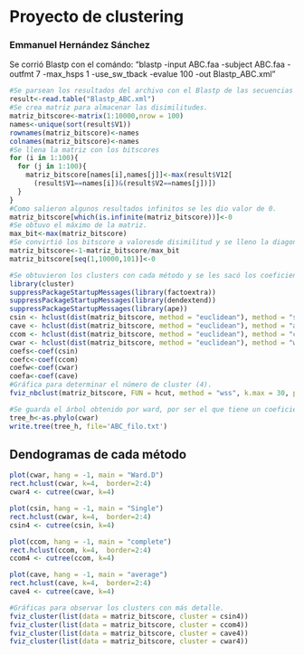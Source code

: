 # Proyecto de clustering
### Emmanuel Hernández Sánchez

Se corrió Blastp con el comándo: "blastp -input ABC.faa -subject ABC.faa -outfmt 7 -max_hsps 1 -use_sw_tback -evalue 100 -out Blastp_ABC.xml"

```{r}
#Se parsean los resultados del archivo con el Blastp de las secuencias ABC.
result<-read.table("Blastp_ABC.xml")
#Se crea matriz para almacenar las disimilitudes.
matriz_bitscore<-matrix(1:10000,nrow = 100)
names<-unique(sort(result$V1))
rownames(matriz_bitscore)<-names
colnames(matriz_bitscore)<-names
#Se llena la matriz con los bitscores
for (i in 1:100){
  for (j in 1:100){
    matriz_bitscore[names[i],names[j]]<-max(result$V12[
      (result$V1==names[i])&(result$V2==names[j])])
  }
}
#Como salieron algunos resultados infinitos se les dio valor de 0.
matriz_bitscore[which(is.infinite(matriz_bitscore))]<-0
#Se obtuvo el máximo de la matriz.
max_bit<-max(matriz_bitscore)
#Se convirtió los bitscore a valoresde disimilitud y se lleno la diagonal con ceros.
matriz_bitscore<-1-matriz_bitscore/max_bit
matriz_bitscore[seq(1,10000,101)]<-0
```

```{r}
#Se obtuvieron los clusters con cada método y se les sacó los coeficientes.
library(cluster)
suppressPackageStartupMessages(library(factoextra))
suppressPackageStartupMessages(library(dendextend))
suppressPackageStartupMessages(library(ape))
csin <- hclust(dist(matriz_bitscore, method = "euclidean"), method = "single")
cave <- hclust(dist(matriz_bitscore, method = "euclidean"), method = "average")
ccom <- hclust(dist(matriz_bitscore, method = "euclidean"), method = "complete")
cwar <- hclust(dist(matriz_bitscore, method = "euclidean"), method = "ward.D2")
coefs<-coef(csin)
coefc<-coef(ccom)
coefw<-coef(cwar)
coefa<-coef(cave)
#Gráfica para determinar el número de cluster (4).
fviz_nbclust(matriz_bitscore, FUN = hcut, method = "wss", k.max = 30, print.summary = TRUE)
```
```{r}
#Se guarda el árbol obtenido por ward, por ser el que tiene un coeficiente más alto.
tree_h<-as.phylo(cwar)
write.tree(tree_h, file='ABC_filo.txt')
```
## Dendogramas de cada método

```{r}
plot(cwar, hang = -1, main = "Ward.D")
rect.hclust(cwar, k=4,  border=2:4)
cwar4 <- cutree(cwar, k=4)
```

```{r}
plot(csin, hang = -1, main = "Single")
rect.hclust(cwar, k=4,  border=2:4)
csin4 <- cutree(csin, k=4)
```

```{r}
plot(ccom, hang = -1, main = "complete")
rect.hclust(ccom, k=4,  border=2:4)
ccom4 <- cutree(ccom, k=4)
```

```{r}
plot(cave, hang = -1, main = "average")
rect.hclust(cave, k=4,  border=2:4)
cave4 <- cutree(cave, k=4)
```

```{r}
#Gráficas para observar los clusters con más detalle.
fviz_cluster(list(data = matriz_bitscore, cluster = csin4))
fviz_cluster(list(data = matriz_bitscore, cluster = ccom4))
fviz_cluster(list(data = matriz_bitscore, cluster = cave4))
fviz_cluster(list(data = matriz_bitscore, cluster = cwar4))
```


